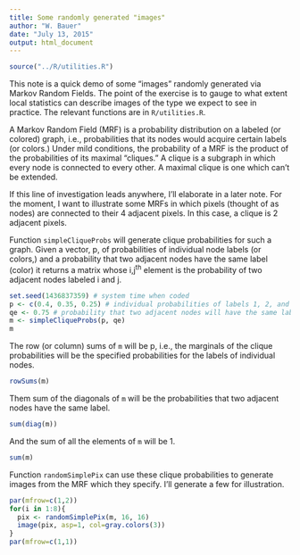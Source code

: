 ```yaml
---
title: Some randomly generated "images"
author: "W. Bauer"
date: "July 13, 2015"
output: html_document
---
```


```r
source("../R/utilities.R")
```

This note is a quick demo of some "images" randomly generated via Markov Random Fields. The point of the exercise is to gauge to what extent local statistics can describe images of the type we expect to see in practice. The relevant functions are in `R/utilities.R`. 

A Markov Random Field (MRF) is a probability distribution on a labeled (or colored) graph, i.e., probabilities that its nodes would acquire certain labels (or colors.) Under mild conditions, the probability of a MRF is the product of the probabilities of its maximal "cliques." A clique is a subgraph in which every node is connected to every other. A maximal clique is one which can't be extended.

If this line of investigation leads anywhere, I'll elaborate in a later note. For the moment, I want to illustrate some MRFs in which pixels (thought of as nodes) are connected to their 4 adjacent pixels. In this case, a clique is 2 adjacent pixels.

Function `simpleCliqueProbs` will generate clique probabilities for such a graph. Given a vector, p, of probabilities of individual node labels (or colors,) and a probability that two adjacent nodes have the same label (color) it returns a matrix whose i,j^th^ element is the probability of two adjacent nodes labeled i and j.

```r
set.seed(1436837359) # system time when coded
p <- c(0.4, 0.35, 0.25) # individual probabilities of labels 1, 2, and 3
qe <- 0.75 # probability that two adjacent nodes will have the same label
m <- simpleCliqueProbs(p, qe)
m
```

The row (or column) sums of `m` will be p, i.e., the marginals of the clique probabilities will be the specified probabilities for the labels of individual nodes. 
```r
rowSums(m)
```

Them sum of the diagonals of `m` will be the probabilities that two adjacent nodes have the same label.

```r
sum(diag(m))
```

And the sum of all the elements of `m` will be 1.

```r
sum(m)
```

Function `randomSimplePix` can use these clique probabilities to generate images from the MRF which they specify. I'll generate a few for illustration.

```r
par(mfrow=c(1,2))
for(i in 1:8){
  pix <- randomSimplePix(m, 16, 16)
  image(pix, asp=1, col=gray.colors(3))
}
par(mfrow=c(1,1))
```

